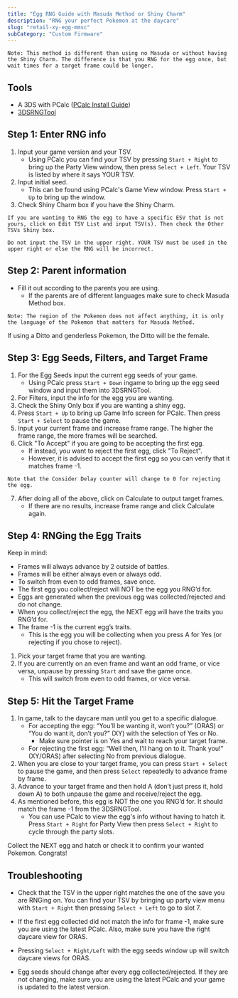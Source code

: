```yaml
---
title: "Egg RNG Guide with Masuda Method or Shiny Charm"
description: "RNG your perfect Pokemon at the daycare"
slug: "retail-xy-egg-mmsc"
subCategory: "Custom Firmware"
---
```


```
Note: This method is different than using no Masuda or without having the Shiny Charm. The difference is that you RNG for the egg once, but wait times for a target frame could be longer.
```

## Tools

- A 3DS with PCalc ([PCalc Install Guide](https://www.pokemonrng.com/misc-3ds-installing-pcalc))
- [3DSRNGTool](https://github.com/wwwwwwzx/3DSRNGTool/releases)

## Step 1: Enter RNG info

1. Input your game version and your TSV.
   - Using PCalc you can find your TSV by pressing `Start + Right` to bring up the Party View window, then press `Select + Left`. Your TSV is listed by where it says YOUR TSV.
2. Input initial seed.
   - This can be found using PCalc's Game View window. Press `Start + Up` to bring up the window.
3. Check Shiny Charm box if you have the Shiny Charm.

```
If you are wanting to RNG the egg to have a specific ESV that is not yours, click on Edit TSV List and input TSV(s). Then check the Other TSVs Shiny box.

Do not input the TSV in the upper right. YOUR TSV must be used in the upper right or else the RNG will be incorrect.
```

## Step 2: Parent information

- Fill it out according to the parents you are using.
  - If the parents are of different languages make sure to check Masuda Method box.

```
Note: The region of the Pokemon does not affect anything, it is only the language of the Pokemon that matters for Masuda Method.
```

If using a Ditto and genderless Pokemon, the Ditto will be the female.

## Step 3: Egg Seeds, Filters, and Target Frame

1. For the Egg Seeds input the current egg seeds of your game.
   - Using PCalc press `Start + Down` ingame to bring up the egg seed window and input them into 3DSRNGTool.
2. For Filters, input the info for the egg you are wanting.
3. Check the Shiny Only box if you are wanting a shiny egg.
4. Press `Start + Up` to bring up Game Info screen for PCalc. Then press `Start + Select` to pause the game.
5. Input your current frame and increase frame range. The higher the frame range, the more frames will be searched.
6. Click "To Accept" if you are going to be accepting the first egg.
   - If instead, you want to reject the first egg, click "To Reject".
   - However, it is advised to accept the first egg so you can verify that it matches frame -1.

```
Note that the Consider Delay counter will change to 0 for rejecting the egg.
```

7. After doing all of the above, click on Calculate to output target frames.
   - If there are no results, increase frame range and click Calculate again.

## Step 4: RNGing the Egg Traits

Keep in mind:

- Frames will always advance by 2 outside of battles.
- Frames will be either always even or always odd.
- To switch from even to odd frames, save once.
- The first egg you collect/reject will NOT be the egg you RNG’d for.
- Eggs are generated when the previous egg was collected/rejected and do not change.
- When you collect/reject the egg, the NEXT egg will have the traits you RNG’d for.
- The frame -1 is the current egg’s traits.
  - This is the egg you will be collecting when you press A for Yes (or rejecting if you chose to reject).

1. Pick your target frame that you are wanting.
2. If you are currently on an even frame and want an odd frame, or vice versa, unpause by pressing `Start` and save the game once.
   - This will switch from even to odd frames, or vice versa.

## Step 5: Hit the Target Frame

1. In game, talk to the daycare man until you get to a specific dialogue.
   - For accepting the egg: “You’ll be wanting it, won’t you?” (ORAS) or “You do want it, don’t you?” (XY) with the selection of Yes or No.
     - Make sure pointer is on Yes and wait to reach your target frame.
   - For rejecting the first egg: “Well then, I'll hang on to it. Thank you!” (XY/ORAS) after selecting No from previous dialogue.
2. When you are close to your target frame, you can press `Start + Select` to pause the game, and then press `Select` repeatedly to advance frame by frame.
3. Advance to your target frame and then hold A (don’t just press it, hold down A) to both unpause the game and receive/reject the egg.
4. As mentioned before, this egg is NOT the one you RNG’d for. It should match the frame -1 from the 3DSRNGTool.
   - You can use PCalc to view the egg's info without having to hatch it. Press `Start + Right` for Party View then press `Select + Right` to cycle through the party slots.

Collect the NEXT egg and hatch or check it to confirm your wanted Pokemon. Congrats!

## Troubleshooting

- Check that the TSV in the upper right matches the one of the save you are RNGing on. You can find your TSV by bringing up party view menu with `Start + Right` then pressing `Select + Left` to go to slot 7.

- If the first egg collected did not match the info for frame -1, make sure you are using the latest PCalc. Also, make sure you have the right daycare view for ORAS.

- Pressing `Select + Right/Left` with the egg seeds window up will switch daycare views for ORAS.

- Egg seeds should change after every egg collected/rejected. If they are not changing, make sure you are using the latest PCalc and your game is updated to the latest version.
